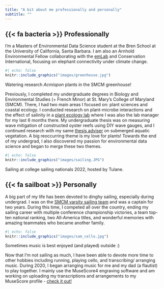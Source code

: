 ```yaml
---
title: "A bit about me professionally and personally"
subtitle: ""
---
```


## {{< fa bacteria >}} Professionally

I'm a Masters of Environmental Data Science student at the Bren School at the University of California, Santa Barbara. I am also an Arnhold Environmental Fellow collaborating with the [emLab](https://emlab.ucsb.edu/) and Conservation International, focusing on elephant connectivity under climate change. 

:::{.column-margin}
```r
#| echo: false
knitr::include_graphics("images/greenhouse.jpg")
```
::: {.extra-small-text .dark-gray-text .topbr}
Watering research *Acmispon* plants in the SMCM greenhouse!
:::
:::

Previously, I completed my undergraduate degrees in Biology and Environmental Studies (+ French Minor) at St. Mary's College of Maryland (SMCM). There, I had two main areas I focused on: plant sciences and coastal ecology. I conducted research on plant-microbe interactions and the effect of salinity in a [plant ecology lab](https://ltorresmartinez.com/) where I was also the lab manager for my last 6 months there. My undergraduate thesis was on measuring wave mitigation of constructed oyster reefs using DIY wave gauges, and I continued research with my same [thesis adviser](https://gurbisz-coastal-ecology.netlify.app/) on submerged aquatic vegetation. A big reoccurring theme is my love for plants! Towards the end of my undergrad, I also discovered my passion for environmental data science and began to merge these two themes.

:::{.column-margin}
```r
#| echo: false
knitr::include_graphics("images/sailing.JPG")
```
::: {.extra-small-text .dark-gray-text .topbr}
Sailing at college sailing nationals 2022, hosted by Tulane. 
:::
:::

## {{< fa sailboat >}} Personally

A big part of my life has been devoted to dinghy sailing, especially during undergrad. I was on the [SMCM varsity sailing team](https://smcmathletics.com/sports/sailing/roster/sam-muir/6316) and was a captain for two years. During this time, I competed all over the country, ending my sailing career with multiple conference championship victories, a team top-ten national ranking, two All-America titles, and wonderful memories with amazing teammates who became another family. 

:::{.column-margin}
```r
#| echo: false
knitr::include_graphics("images/sam_cello.jpg")
```
::: {.extra-small-text .dark-gray-text .topbr}
Sometimes music is best enjoyed (and played) outside :) 
:::
:::

Now that I'm not sailing as much, I have been able to devote more time to other hobbies including running, playing cello, and transcribing/ arranging music. During 2020, I began arranging music for me and my dad (a flautist) to play together. I mainly use the MuseScore4 engraving software and am working on uploading my transcriptions and arrangements to my MuseScore profile - [check it out!](https://musescore.com/user/29095840) 

